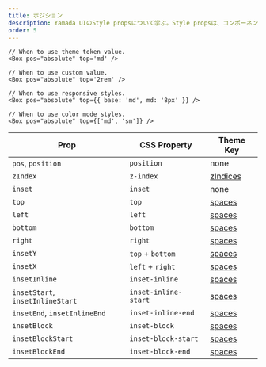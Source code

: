 ```yaml
---
title: ポジション
description: Yamada UIのStyle propsについて学ぶ。Style propsは、コンポーネントにpropsを渡すだけでコンポーネントのスタイルを変更する方法です。
order: 5
---
```


```tsx live=false
// When to use theme token value.
<Box pos="absolute" top='md' />

// When to use custom value.
<Box pos="absolute" top='2rem' />

// When to use responsive styles.
<Box pos="absolute" top={{ base: 'md', md: '8px' }} />

// When to use color mode styles.
<Box pos="absolute" top={['md', 'sm']} />
```

| Prop                             | CSS Property         | Theme Key                                                       |
| -------------------------------- | -------------------- | --------------------------------------------------------------- |
| `pos`, `position`                | `position`           | none                                                            |
| `zIndex`                         | `z-index`            | [zIndices](/docs/styled-system/theming/default-theme/z-indices) |
| `inset`                          | `inset`              | none                                                            |
| `top`                            | `top`                | [spaces](/docs/styled-system/theming/default-theme/spaces)      |
| `left`                           | `left`               | [spaces](/docs/styled-system/theming/default-theme/spaces)      |
| `bottom`                         | `bottom`             | [spaces](/docs/styled-system/theming/default-theme/spaces)      |
| `right`                          | `right`              | [spaces](/docs/styled-system/theming/default-theme/spaces)      |
| `insetY`                         | `top` + `bottom`     | [spaces](/docs/styled-system/theming/default-theme/spaces)      |
| `insetX`                         | `left` + `right`     | [spaces](/docs/styled-system/theming/default-theme/spaces)      |
| `insetInline`                    | `inset-inline`       | [spaces](/docs/styled-system/theming/default-theme/spaces)      |
| `insetStart`, `insetInlineStart` | `inset-inline-start` | [spaces](/docs/styled-system/theming/default-theme/spaces)      |
| `insetEnd`, `insetInlineEnd`     | `inset-inline-end`   | [spaces](/docs/styled-system/theming/default-theme/spaces)      |
| `insetBlock`                     | `inset-block`        | [spaces](/docs/styled-system/theming/default-theme/spaces)      |
| `insetBlockStart`                | `inset-block-start`  | [spaces](/docs/styled-system/theming/default-theme/spaces)      |
| `insetBlockEnd`                  | `inset-block-end`    | [spaces](/docs/styled-system/theming/default-theme/spaces)      |
